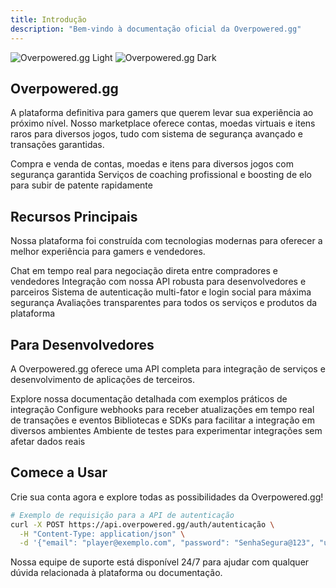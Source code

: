 ```yaml
---
title: Introdução
description: "Bem-vindo à documentação oficial da Overpowered.gg"
---
```


<img
  className="block dark:hidden"
  src="/images/hero-light.png"
  alt="Overpowered.gg Light"
/>
<img
  className="hidden dark:block"
  src="/images/hero-dark.png"
  alt="Overpowered.gg Dark"
/>

## Overpowered.gg

A plataforma definitiva para gamers que querem levar sua experiência ao próximo nível. Nosso marketplace oferece contas, moedas virtuais e itens raros para diversos jogos, tudo com sistema de segurança avançado e transações garantidas.

<CardGroup cols={2}>
  <Card
    title="Marketplace"
    icon="cart-shopping"
    href="/marketplace/overview"
  >
    Compra e venda de contas, moedas e itens para diversos jogos com segurança garantida
  </Card>
  <Card
    title="Coaching & Boosting"
    icon="ranking-star"
    href="/services/boosting"
  >
    Serviços de coaching profissional e boosting de elo para subir de patente rapidamente
  </Card>
</CardGroup>

## Recursos Principais

Nossa plataforma foi construída com tecnologias modernas para oferecer a melhor experiência para gamers e vendedores.

<CardGroup cols={2}>
  <Card
    title="Sistema de Chat"
    icon="comments"
    href="/features/chat"
  >
    Chat em tempo real para negociação direta entre compradores e vendedores
  </Card>
  <Card
    title="API Completa"
    icon="code"
    href="/api-reference/authentication"
  >
    Integração com nossa API robusta para desenvolvedores e parceiros
  </Card>
  <Card
    title="Autenticação Segura"
    icon="shield-halved"
    href="/security/auth"
  >
    Sistema de autenticação multi-fator e login social para máxima segurança
  </Card>
  <Card
    title="Sistema de Avaliações"
    icon="star"
    href="/features/reviews"
  >
    Avaliações transparentes para todos os serviços e produtos da plataforma
  </Card>
</CardGroup>

## Para Desenvolvedores

A Overpowered.gg oferece uma API completa para integração de serviços e desenvolvimento de aplicações de terceiros.

<CardGroup cols={2}>
  <Card
    title="Documentação da API"
    icon="book-open"
    href="/api-reference/overview"
  >
    Explore nossa documentação detalhada com exemplos práticos de integração
  </Card>
  <Card
    title="Webhooks"
    icon="bell"
    href="/api-reference/webhooks"
  >
    Configure webhooks para receber atualizações em tempo real de transações e eventos
  </Card>
  <Card
    title="SDKs"
    icon="puzzle-piece"
    href="/developers/sdks"
  >
    Bibliotecas e SDKs para facilitar a integração em diversos ambientes
  </Card>
  <Card
    title="Sandbox"
    icon="flask"
    href="/developers/sandbox"
  >
    Ambiente de testes para experimentar integrações sem afetar dados reais
  </Card>
</CardGroup>

## Comece a Usar

Crie sua conta agora e explore todas as possibilidades da Overpowered.gg!

```bash
# Exemplo de requisição para a API de autenticação
curl -X POST https://api.overpowered.gg/auth/autenticação \
  -H "Content-Type: application/json" \
  -d '{"email": "player@exemplo.com", "password": "SenhaSegura@123", "username": "ProGamer99"}'
```

Nossa equipe de suporte está disponível 24/7 para ajudar com qualquer dúvida relacionada à plataforma ou documentação.